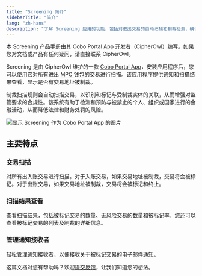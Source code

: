 ```yaml
---
title: "Screening 简介"
sidebarTitle: "简介"
lang: "zh-hans"
description: "了解 Screening 应用的功能，包括对进出交易的自动扫描和制裁检测，确保合规性。"
---
```

<Tip>本 Screening 产品手册由其 Cobo Portal App 开发者（CipherOwl）编写。如果您对文档或产品有任何疑问，请直接联系 CipherOwl。</Tip>

Screening 是由 CipherOwl 维护的一款 [Cobo Portal App](/cn/portal/portal-apps/introduction)，安装应用程序后，您可以使用它对所有进出 [MPC 钱包](/cn/portal/mpc-wallets/introduction)的交易进行扫描。该应用程序提供通知和扫描结果查看，显示是否有交易地址被制裁。    

制裁扫描规则会自动扫描交易，以识别和标记与受制裁实体的关联，从而增强对监管要求的合规性。该系统有助于检测和预防与被禁止的个人、组织或国家进行的金融活动，从而降低法律和财务处罚的风险。



<img src="/cn/images/portal-apps/screening/screening-in-app-store.png" className="screenshot_modal" alt="显示 Screening 作为 Cobo Portal App 的图片"/>

## 主要特点

### 交易扫描

对所有出入账交易进行扫描。对于入账交易，如果交易地址被制裁，交易将会被标记。对于出账交易，如果交易地址被制裁，交易将会被标记和终止。

### 扫描结果查看

查看扫描结果，包括被标记交易的数量、无风险交易的数量和被标记率。您还可以查看被标记交易的列表及制裁的详细信息。

### 管理通知接收者

轻松管理通知接收者，以便接收关于被标记交易的电子邮件通知。


<Tip>这篇文档对您有帮助吗？欢迎[提交反馈](https://forms.zohopublic.com/cobo/form/DocumentFeedbackForm/formperma/QvLOhxJv1_JMsJ-1dleZ8Itb_7rzN-LtgvsDdxosoVI?referrername=manuals)，让我们知道您的想法。</Tip>
